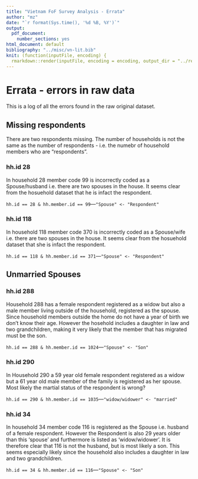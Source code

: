 ```yaml
---
title: "Vietnam FoF Survey Analysis - Errata"
author: "mz"
date: "`r format(Sys.time(), '%d %B, %Y')`"
output:
  pdf_document:
    number_sections: yes
html_document: default
bibliography: "../misc/vn-lit.bib"
knit: (function(inputFile, encoding) {
  rmarkdown::render(inputFile, encoding = encoding, output_dir = "../reports") })
---
```

  
# Errata - errors in raw data
  
This is a log of all the errors found in the raw original dataset.  

## Missing respondents

There are two respondents missing. The number of households is not the same as the number of respondents - i.e. the numebr of household members who are "respondents".

### hh.id 28

In household 28 member code 99 is incorrectly coded as a Spouse/husband i.e. there are two spouses in the house. It seems clear from the hosuehold dataset that he is infact the respondent. 

`hh.id == 28 & hh.member.id == 99`---`"Spouse" <- "Respondent"`

### hh.id 118

In household 118 member code 370 is incorrectly coded as a Spouse/wife i.e. there are two spouses in the house. It seems clear from the hosuehold dataset that she is infact the respondent. 

`hh.id == 118 & hh.member.id == 371`---`"Spouse" <- "Respondent"`

## Unmarried Spouses

###  hh.id 288
Household 288 has a female respondent registered as a widow but also a male member living outside of the household, registered as the spouse. Since household members outside the home do not have a year of birth we don't know their age. However the hosehold includes a daughter in law and two grandchildren, making it very likely that the member that has migrated must be the son. 

`hh.id == 288 & hh.member.id == 1024`---`"Spouse" <- "Son"`

### hh.id 290

In Household 290 a 59 year old female respondent registered as a widow but a 61 year old male member of the family is registered as her spouse. Most likely the martial status of the respondent is wrong?

`hh.id == 290 & hh.member.id == 1035`---`"widow/widower" <- "married"`


### hh.id 34

In household 34 member code 116 is registered as the Spouse i.e. husband of a female respondent. However the Respondent is also 29 years older than this 'spouse' and furthermore is listed as 'widow/widower'. It is therefore clear that 116 is not the husband, but is most likely a son. This seems especially likely since the household also includes a daughter in law and two grandchildren. 

`hh.id == 34 & hh.member.id == 116`---`"Spouse" <- "Son"`





